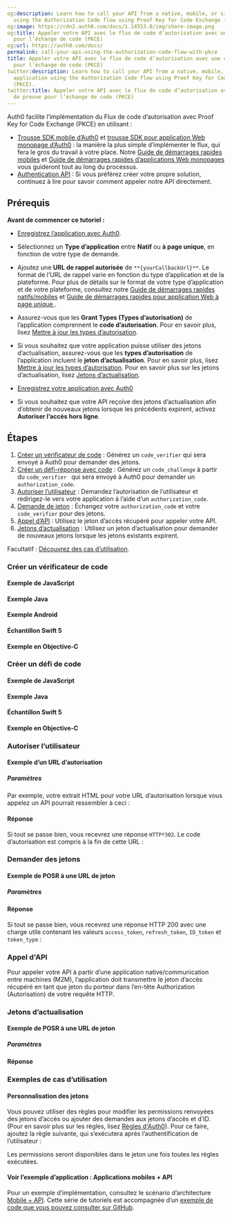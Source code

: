 ```yaml
---
og:description: Learn how to call your API from a native, mobile, or single-page application
  using the Authorization Code flow using Proof Key for Code Exchange (PKCE).
og:image: https://cdn2.auth0.com/docs/1.14553.0/img/share-image.png
og:title: Appeler votre API avec le flux de code d’autorisation avec une clé de preuve
  pour l’échange de code (PKCE)
og:url: https://auth0.com/docs/
permalink: call-your-api-using-the-authorization-code-flow-with-pkce
title: Appeler votre API avec le flux de code d’autorisation avec une clé de preuve
  pour l’échange de code (PKCE)
twitter:description: Learn how to call your API from a native, mobile, or single-page
  application using the Authorization Code flow using Proof Key for Code Exchange
  (PKCE).
twitter:title: Appeler votre API avec le flux de code d’autorisation avec une clé
  de preuve pour l’échange de code (PKCE)
---
```




Auth0 facilite l’implémentation du Flux de code d’autorisation avec Proof Key for Code Exchange (PKCE) en utilisant :

* [Trousse SDK mobile d’Auth0](/libraries) et [trousse SDK pour application Web monopage d’Auth0](/libraries/auth0-single-page-app-sdk) : la manière la plus simple d’implémenter le flux, qui fera le gros du travail à votre place. Notre [Guide de démarrages rapides mobiles](/quickstart/native) et [Guide de démarrages rapides d’applications Web monopages](/quickstart/spa) vous guideront tout au long du processus.
* [Authentication API](/api/authentication) : Si vous préférez créer votre propre solution, continuez à lire pour savoir comment appeler notre API directement.

## Prérequis

**Avant de commencer ce tutoriel :**

* [Enregistrez l’application avec Auth0](/get-started/create-apps/native-apps).

* Sélectionnez un **Type d’application** entre **Natif** ou **à page unique**, en fonction de votre type de demande.
* Ajoutez une **URL de rappel autorisée** de `**{yourCallbackUrl}**`. Le format de l’URL de rappel varie en fonction du type d’application et de la plateforme. Pour plus de détails sur le format de votre type d’application et de votre plateforme, consultez notre [Guide de démarrages rapides natifs/mobiles](/quickstart/native) et [Guide de démarrages rapides pour application Web à page unique ](/quickstart/spa).
* Assurez-vous que les **Grant Types (Types d’autorisation)** de l’application comprennent le **code d’autorisation**. Pour en savoir plus, lisez [Mettre à jour les types d’autorisation](/applications/update-grant-types).
* Si vous souhaitez que votre application puisse utiliser des jetons d’actualisation, assurez-vous que les **types d’autorisation** de l’application incluent le **jeton d’actualisation**. Pour en savoir plus, lisez [Mettre à jour les types d’autorisation](/applications/update-grant-types). Pour en savoir plus sur les jetons d’actualisation, lisez [Jetons d’actualisation](/security/tokens/refresh-tokens).
* [Enregistrez votre application avec Auth0](/architecture-scenarios/mobile-api/part-2#create-the-api)

* Si vous souhaitez que votre API reçoive des jetons d’actualisation afin d’obtenir de nouveaux jetons lorsque les précédents expirent, activez **Autoriser l’accès hors ligne**.

## Étapes

1. [Créer un vérificateur de code](#create-code-verifier) : 
Générez un `code_verifier` qui sera envoyé à Auth0 pour demander des jetons.
2. [Créer un défi-réponse avec code](#create-code-challenge) : 
Générez un `code_challenge` à partir du `code_verifier ` qui sera envoyé à Auth0 pour demander un `authorization_code`.
3. [Autoriser l’utilisateur](#authorize-user) : 
Demandez l’autorisation de l’utilisateur et redirigez-le vers votre application à l’aide d’un `authorization_code`.
4. [Demande de jeton](#request-tokens) : 
Échangez votre `authorization_code` et votre `code_verifier` pour des jetons.
5. [Appel d’API](#call-api) :
Utilisez le jeton d’accès récupéré pour appeler votre API.
6. [Jetons d’actualisation](#refresh-tokens) :
Utilisez un jeton d’actualisation pour demander de nouveaux jetons lorsque les jetons existants expirent.

Facultatif : [Découvrez des cas d’utilisation](#sample-use-cases).

### Créer un vérificateur de code



#### Exemple de JavaScript



#### Exemple Java



#### Exemple Android



#### Échantillon Swift 5



#### Exemple en Objective-C



### Créer un défi de code



#### Exemple de JavaScript



#### Exemple Java



#### Échantillon Swift 5



#### Exemple en Objective-C



### Autoriser l’utilisateur



#### Exemple d’un URL d’autorisation



##### Paramètres





Par exemple, votre extrait HTML pour votre URL d’autorisation lorsque vous appelez un API pourrait ressembler à ceci :



#### Réponse

Si tout se passe bien, vous recevrez une réponse `HTTPº302`. Le code d’autorisation est compris à la fin de cette URL :



### Demander des jetons



#### Exemple de POSR à une URL de jeton



##### Paramètres



#### Réponse

Si tout se passe bien, vous recevrez une réponse HTTP 200 avec une charge utile contenant les valeurs `access_token`, `refresh_token`, `ID_token` et `token_type` :







### Appel d'API

Pour appeler votre API à partir d’une application native/communication entre machines (M2M), l’application doit transmettre le jeton d’accès récupéré en tant que jeton du porteur dans l’en-tête Authorization (Autorisation) de votre requête HTTP.



### Jetons d’actualisation



#### Exemple de POSR à une URL de jeton



##### Paramètres



#### Réponse







### Exemples de cas d’utilisation

#### Personnalisation des jetons

Vous pouvez utiliser des règles pour modifier les permissions renvoyées des jetons d’accès ou ajouter des demandes aux jetons d’accès et d’ID. (Pour en savoir plus sur les règles, lisez [Règles d'Auth0](/rules)). Pour ce faire, ajoutez la règle suivante, qui s’exécutera après l’authentification de l’utilisateur :



Les permissions seront disponibles dans le jeton une fois toutes les règles exécutées.



#### Voir l’exemple d’application : Applications mobiles + API

Pour un exemple d’implémentation, consultez le scénario d’architecture [Mobile + API](/architecture-scenarios/application/mobile-api). Cette série de tutoriels est accompagnée d’un [exemple de code que vous pouvez consulter sur GitHub](https://github.com/auth0-samples/auth0-pnp-exampleco-timesheets).